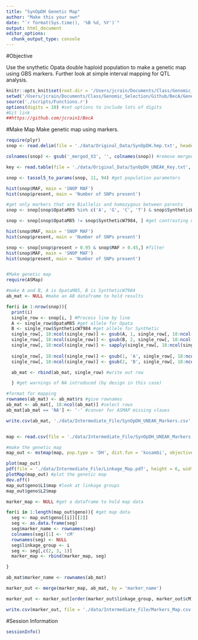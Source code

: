 ```yaml
---
title: "SynOpDH Genetic Map"
author: "Make this your own"
date: "`r format(Sys.time(), '%B %d, %Y')`"
output: html_document
editor_options: 
  chunk_output_type: console
---
```


#Objective

Use the snythetic Opata double haploid population to make a genetic map using GBS markers.  Further look at simple interval mapping for QTL analysis.

```r
knitr::opts_knit$set(root.dir = '/Users/jcrain/Documents/Class/Genomic_Selection/Github/BecA/Genetic_Mapping/')
setwd('/Users/jcrain/Documents/Class/Genomic_Selection/Github/BecA/Genetic_Mapping/')
source('./scripts/Functions.r')
options(digits = 10) #set options to include lots of digits
#Git link
##https://github.com/jcrain1/BecA
```

#Make Map
Make genetic map using markers.

```r
require(plyr)
snop <- read.delim(file = './data/Original_Data/SynOpDH.hmp.txt', header = TRUE, stringsAsFactors = FALSE, check.names = FALSE) #read in file

colnames(snop) <- gsub('_merged_X3', '', colnames(snop)) #remove merged_X3

key <- read.table(file = './data/Original_Data/SynOpDH_UNEAK_Key.txt', header = TRUE)

snop <- tassel5_to_params(snop, 11, 94) #get population parameters

hist(snop$MAF, main = 'SNOP MAF')
hist(snop$present, main = 'Number of SNPs present')

#get only markers that are Biallelic and homozygous between parents
snop <- snop[snop$OpataM85 %in% c('A', 'G', 'C', 'T') & snop$SyntheticW7984 %in% c('A', 'G', 'C', 'T') , ]

snop <- snop[snop$OpataM85 != snop$SyntheticW7984, ] #get contrasting markers

hist(snop$MAF, main = 'SNOP MAF')
hist(snop$present, main = 'Number of SNPs present')

snop <- snop[snop$present > 0.95 & snop$MAF > 0.45,] #filter
hist(snop$MAF, main = 'SNOP MAF')
hist(snop$present, main = 'Number of SNPs present')


#Make genetic map
require(ASMap)

#make A and B, A is OpataM85, B is SyntheticW7984
ab_mat <- NULL #make an AB dataframe to hold results

for(i in 1:nrow(snop)){
  print(i)
  single_row <- snop[i, ] #Process line by line
  A <- single_row$OpataM85 #get allele for Opata
  B <- single_row$SyntheticW7984 #get allele for Synthetic
  single_row[, 18:ncol(single_row)] <- gsub(A, 1, single_row[, 18:ncol(single_row)]) #Substitue for allele A 1
  single_row[, 18:ncol(single_row)] <- gsub(B, 2, single_row[, 18:ncol(single_row)]) #substitue for allele B 2
  single_row[, 18:ncol(single_row)] <- sapply(single_row[, 18:ncol(single_row)], as.numeric) #make numeric, turns all others into missing values
  
  single_row[, 18:ncol(single_row)] <- gsub(1, 'A', single_row[, 18:ncol(single_row)]) #convert from number to lettter
  single_row[, 18:ncol(single_row)] <- gsub(2, 'B', single_row[, 18:ncol(single_row)])

  ab_mat <- rbind(ab_mat, single_row) #write out row

  } #get warnings of NA introduced (by design in this case)

#format for mapping
rownames(ab_mat) <- ab_mat$rs #give rownames
ab_mat <- ab_mat[, 18:ncol(ab_mat)] #select rows
ab_mat[ab_mat == 'NA'] <- '-' #conver for ASMAP missing vlaues

write.csv(ab_mat, './data/Intermediate_File/SynOpDH_UNEAK_Markers.csv', row.names = TRUE, quote = FALSE) #write out and read in to get the formatting


map <- read.csv(file = './data/Intermediate_File/SynOpDH_UNEAK_Markers.csv', header = TRUE, stringsAsFactors = FALSE, row.names = 1, check.names = FALSE)

#make the genetic map
map_out <- mstmap(map, pop.type = 'DH', dist.fun = 'kosambi', objective.fun = 'COUNT', p.value = 1e-06, noMap.dist = 25, noMap.size = 35, miss.thresh = 200) #play with parameters to make better map

plot(map_out)
pdf(file = './data/Intermediate_File/Linkage_Map.pdf', height = 6, width = 8)
plotMap(map_out) #plot the genetic map
dev.off()
map_out$geno$L1$map #look at linkage groups
map_out$geno$L2$map

marker_map <- NULL #get a dataframe to hold map data

for(i in 1:length(map_out$geno)){ #get map data
  seg <- map_out$geno[[i]][[2]]
  seg <- as.data.frame(seg)
  seg$marker_name <- rownames(seg)
  colnames(seg)[1] <- 'cM'
  rownames(seg) <- NULL
  seg$linkage_group <- i
  seg <- seg[,c(2, 3, 1)]
  marker_map <- rbind(marker_map, seg)

}

ab_mat$marker_name <- rownames(ab_mat)

marker_out <- merge(marker_map, ab_mat, by = 'marker_name')

marker_out <- marker_out[order(marker_out$linkage_group, marker_out$cM),] #order by linkage group and chromosome

write.csv(marker_out, file = './data/Intermediate_File/Markers_Map.csv', row.names = FALSE, quote = FALSE) #write file out

```

#Session Information

```r
sessionInfo()
```